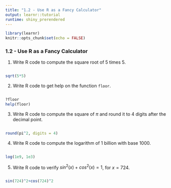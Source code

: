 ```yaml
---
title: "1.2 - Use R as a Fancy Calculator"
output: learnr::tutorial
runtime: shiny_prerendered
---
```


```r
library(learnr)
knitr::opts_chunk$set(echo = FALSE)
```

### 1.2 - Use R as a Fancy Calculator


1. Write R code to compute the square root of 5 times 5. 

```r

```

```r
sqrt(5*5)
```


2. Write R code to get help on the function `floor`.

```r

```

```r
?floor
help(floor)
```


3. Write R code to compute the square of $\pi$ and round it to 4 digits after the decimal point. 

```r

```

```r
round(pi^2, digits = 4)
```

4. Write R code to compute the logarithm of 1 billion with base 1000. 

```r

```

```r
log(1e9, 1e3)
```


5. Write R code to verify $sin^2(x) + cos^2(x) = 1$, for $x = 724$. 

```r

```

```r
sin(724)^2+cos(724)^2
```
